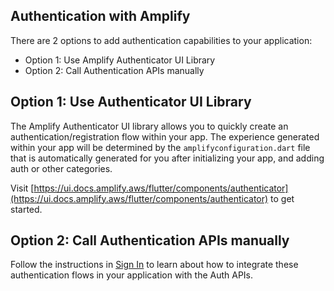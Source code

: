 ## Authentication with Amplify

There are 2 options to add authentication capabilities to your application:

- Option 1: Use Amplify Authenticator UI Library
- Option 2: Call Authentication APIs manually

## Option 1: Use Authenticator UI Library

The Amplify Authenticator UI library allows you to quickly create an authentication/registration flow within your app. The experience generated within your app will be determined by the `amplifyconfiguration.dart` file that is automatically generated for you after initializing your app, and adding auth or other categories.

Visit [https://ui.docs.amplify.aws/flutter/components/authenticator](https://ui.docs.amplify.aws/flutter/components/authenticator) to get started.

## Option 2: Call Authentication APIs manually

Follow the instructions in [Sign In](/[platform]/build-a-backend/auth/enable-sign-in/) to learn about how to integrate these authentication flows in your application with the Auth APIs.
